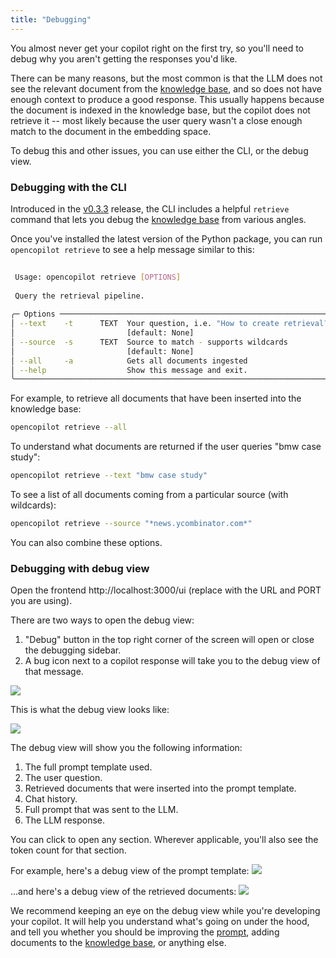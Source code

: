```yaml
---
title: "Debugging"
---
```


You almost never get your copilot right on the first try, so you'll need to debug why you aren't getting the responses you'd like.

There can be many reasons, but the most common is that the LLM does not see the relevant document from the [knowledge base](/create/knowledge-base), and so does not have enough context to produce a good response. This usually happens because the document is indexed in the knowledge base, but the copilot does not retrieve it -- most likely because the user query wasn't a close enough match to the document in the embedding space.

To debug this and other issues, you can use either the CLI, or the debug view.

### Debugging with the CLI

Introduced in the [v0.3.3](https://github.com/opencopilotdev/opencopilot/releases/tag/v0.3.3) release, the CLI includes a helpful `retrieve` command that lets you debug the [knowledge base](/create/knowledge-base) from various angles.

Once you've installed the latest version of the Python package, you can run `opencopilot retrieve` to see a help message similar to this:

```bash
                                                                            
 Usage: opencopilot retrieve [OPTIONS]                                      
                                                                            
 Query the retrieval pipeline.                                              
                                                                            
╭─ Options ────────────────────────────────────────────────────────────────╮
│ --text    -t      TEXT  Your question, i.e. "How to create retrieval?"  │
│                         [default: None]                                  │
│ --source  -s      TEXT  Source to match - supports wildcards             │
│                         [default: None]                                  │
│ --all     -a            Gets all documents ingested                      │
│ --help                  Show this message and exit.                      │
╰──────────────────────────────────────────────────────────────────────────╯
```

For example, to retrieve all documents that have been inserted into the knowledge base:
```bash
opencopilot retrieve --all
```

To understand what documents are returned if the user queries "bmw case study":
```bash
opencopilot retrieve --text "bmw case study"
```

To see a list of all documents coming from a particular source (with wildcards):
```bash
opencopilot retrieve --source "*news.ycombinator.com*"
```

You can also combine these options.

### Debugging with debug view

Open the frontend http://localhost:3000/ui (replace with the URL and PORT you are using).

There are two ways to open the debug view:

1. "Debug" button in the top right corner of the screen will open or close the debugging sidebar.
2. A bug icon next to a copilot response will take you to the debug view of that message.

<img src="/create/debugging_images/how_to_open_debug_view.png" />

This is what the debug view looks like:

<img src="/create/debugging_images/debug_view_open.png" />

The debug view will show you the following information:

1. The full prompt template used.
2. The user question.
3. Retrieved documents that were inserted into the prompt template.
4. Chat history.
5. Full prompt that was sent to the LLM.
6. The LLM response.

You can click to open any section. Wherever applicable, you'll also see the token count for that section.

For example, here's a debug view of the prompt template:
<img src="/create/debugging_images/debug_view_prompt_template.png" />

...and here's a debug view of the retrieved documents:
<img src="/create/debugging_images/debug_view_retrieved_docs.png" />

We recommend keeping an eye on the debug view while you're developing your copilot. It will help you understand what's going on under the hood, and tell you whether you should be improving the [prompt](/create/prompting), adding documents to the [knowledge base](/create/knowledge-base), or anything else.